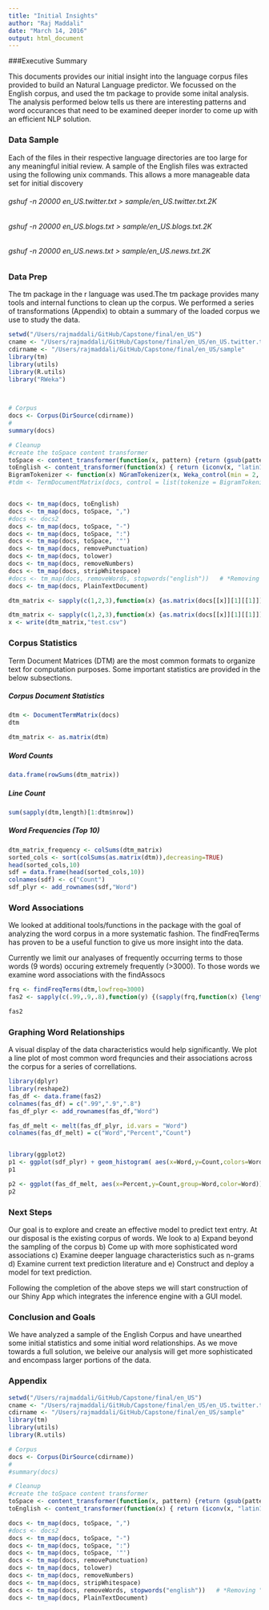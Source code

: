 ```yaml
---
title: "Initial Insights"
author: "Raj Maddali"
date: "March 14, 2016"
output: html_document
---
```


###Executive Summary

This documents provides our initial insight into the language corpus files provided to build an Natural Language predictor. We focussed on the English corpus, and used the tm package to provide some inital analysis. The analysis performed below tells us there are interesting patterns and word occurances that need to be examined deeper inorder to come up with an efficient NLP solution.


### Data Sample

Each of the files in their respective language directories are too large for any meaningful initial review. A sample of the English files was extracted using the following unix commands. This allows a more manageable data set for initial discovery

###### *gshuf -n 20000 en_US.twitter.txt > sample/en_US.twitter.txt.2K*
###### *gshuf -n 20000 en_US.blogs.txt > sample/en_US.blogs.txt.2K*
###### *gshuf -n 20000 en_US.news.txt > sample/en_US.news.txt.2K*

### Data Prep

The tm package in the r language was used.The tm package provides many tools and internal functions to clean up the corpus. We performed a series of transformations (Appendix) to obtain a summary of the loaded corpus we use to study the data. 
```r
setwd("/Users/rajmaddali/GitHub/Capstone/final/en_US")
cname <- "/Users/rajmaddali/GitHub/Capstone/final/en_US/en_US.twitter.txt.2K"
cdirname <- "/Users/rajmaddali/GitHub/Capstone/final/en_US/sample"
library(tm)   
library(utils)
library(R.utils)
library("RWeka")

 

# Corpus
docs <- Corpus(DirSource(cdirname))
#
summary(docs)

# Cleanup
#create the toSpace content transformer
toSpace <- content_transformer(function(x, pattern) {return (gsub(pattern, " ", x))})
toEnglish <- content_transformer(function(x) { return (iconv(x, "latin1", "ASCII", sub=""))})
BigramTokenizer <- function(x) NGramTokenizer(x, Weka_control(min = 2, max = 2))
#tdm <- TermDocumentMatrix(docs, control = list(tokenize = BigramTokenizer)


docs <- tm_map(docs, toEnglish)
docs <- tm_map(docs, toSpace, ",")
#docs <- docs2
docs <- tm_map(docs, toSpace, "-")
docs <- tm_map(docs, toSpace, ":")
docs <- tm_map(docs, toSpace, '"')
docs <- tm_map(docs, removePunctuation)
docs <- tm_map(docs, tolower) 
docs <- tm_map(docs, removeNumbers)   
docs <- tm_map(docs, stripWhitespace)
#docs <- tm_map(docs, removeWords, stopwords("english"))   # *Removing "stopwords" 
docs <- tm_map(docs, PlainTextDocument)

dtm_matrix <- sapply(c(1,2,3),function(x) {as.matrix(docs[[x]][1][[1]])})

dtm_matrix <- sapply(c(1,2,3),function(x) {as.matrix(docs[[x]][1][[1]])})
x <- write(dtm_matrix,"test.csv")

```
 

### Corpus Statistics

Term Document Matrices (DTM) are the most common formats to organize text for computation purposes. Some important statistics are provided in the below subsections.

##### Corpus Document Statistics
```r
dtm <- DocumentTermMatrix(docs) 
dtm

dtm_matrix <- as.matrix(dtm)
```
##### Word Counts
```r
data.frame(rowSums(dtm_matrix))
```

##### Line Count
```r
sum(sapply(dtm,length)[1:dtm$nrow])
```

##### Word Frequencies (Top 10)
```r
dtm_matrix_frequency <- colSums(dtm_matrix)
sorted_cols <- sort(colSums(as.matrix(dtm)),decreasing=TRUE)
head(sorted_cols,10)
sdf = data.frame(head(sorted_cols,10))
colnames(sdf) <- c("Count")
sdf_plyr <- add_rownames(sdf,"Word")

```


### Word Associations

We looked at additional tools/functions in the package with the goal of analyzing the word corpus in a more systematic fashion. The findFreqTerms has proven to be a useful function to give us more insight into the data. 

Currently we limit our analyases of frequently occurring terms to those words (9 words) occuring extremely frequently (>3000). To those words we examine word associations with the findAssocs


```r

frq <- findFreqTerms(dtm,lowfreq=3000)
fas2 <- sapply(c(.99,.9,.8),function(y) {(sapply(frq,function(x) {length(findAssocs(dtm,x,y))}))})

fas2

```

### Graphing Word Relationships

A visual display of the data characteristics would help significantly. We plot a line plot of most common word frequncies and their associations across the corpus for a series of correllations.

```r
library(dplyr)
library(reshape2)
fas_df <- data.frame(fas2)
colnames(fas_df) = c(".99",".9",".8")
fas_df_plyr <- add_rownames(fas_df,"Word")

fas_df_melt <- melt(fas_df_plyr, id.vars = "Word")
colnames(fas_df_melt) = c("Word","Percent","Count")


library(ggplot2)
p1 <- ggplot(sdf_plyr) + geom_histogram( aes(x=Word,y=Count,colors=Word),stat="identity") + ggtitle("Frequently Occurring Words - Counts")
p1

p2 <- ggplot(fas_df_melt, aes(x=Percent,y=Count,group=Word,color=Word)) + geom_line() + ggtitle("Frequently Occurring Words - Associations Percents")
p2
```

### Next Steps

Our goal is to explore and create an effective model to predict text entry. At our disposal is the existing corpus of words. We look to a) Expand beyond the sampling of the corpus  b) Come up with more sophisticated word associations  c) Examine deeper language characteristics such as n-grams  d) Examine current text prediction literature  and  e) Construct and deploy a model for text prediction.

Following the completion of the above steps we will start construction of our Shiny App which integrates the inference engine with a GUI model.

### Conclusion and Goals

We have analyzed a sample of the English Corpus and have unearthed some initial statistics and some initial word relationships. As we move towards a full solution, we beleive our analysis will get more sophisticated and encompass larger portions of the data. 

### Appendix
```r
setwd("/Users/rajmaddali/GitHub/Capstone/final/en_US")
cname <- "/Users/rajmaddali/GitHub/Capstone/final/en_US/en_US.twitter.txt.2K"
cdirname <- "/Users/rajmaddali/GitHub/Capstone/final/en_US/sample"
library(tm)   
library(utils)
library(R.utils)

# Corpus
docs <- Corpus(DirSource(cdirname))
#
#summary(docs)

# Cleanup
#create the toSpace content transformer
toSpace <- content_transformer(function(x, pattern) {return (gsub(pattern, " ", x))})
toEnglish <- content_transformer(function(x) { return (iconv(x, "latin1", "ASCII", sub=""))})

docs <- tm_map(docs, toSpace, ",")
#docs <- docs2
docs <- tm_map(docs, toSpace, "-")
docs <- tm_map(docs, toSpace, ":")
docs <- tm_map(docs, toSpace, '"')
docs <- tm_map(docs, removePunctuation)
docs <- tm_map(docs, tolower) 
docs <- tm_map(docs, removeNumbers)   
docs <- tm_map(docs, stripWhitespace)
docs <- tm_map(docs, removeWords, stopwords("english"))   # *Removing "stopwords" 
docs <- tm_map(docs, PlainTextDocument)

```
